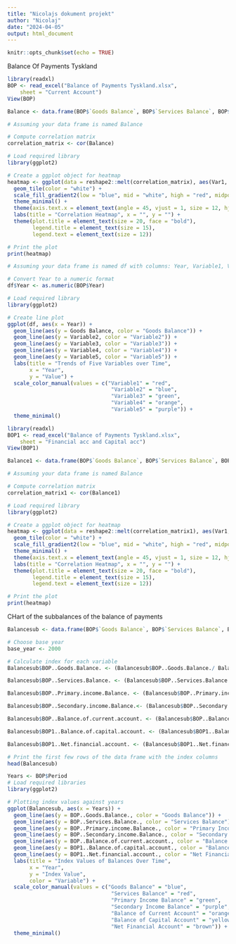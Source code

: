 ```yaml
---
title: "Nicolajs dokument projekt"
author: "Nicolaj"
date: "2024-04-05"
output: html_document
---
```


```r
knitr::opts_chunk$set(echo = TRUE)
```
Balance Of Payments Tyskland

```r
library(readxl)
BOP <- read_excel("Balance of Payments Tyskland.xlsx", 
    sheet = "Current Account")
View(BOP)
```



```r
Balance <- data.frame(BOP$`Goods Balance`, BOP$`Services Balance`, BOP$`Primary income Balance`, BOP$`Secondary income Balance`, BOP$`Balance of current account`)
```


```r
# Assuming your data frame is named Balance

# Compute correlation matrix
correlation_matrix <- cor(Balance)

# Load required library
library(ggplot2)

# Create a ggplot object for heatmap
heatmap <- ggplot(data = reshape2::melt(correlation_matrix), aes(Var1, Var2, fill = value)) +
  geom_tile(color = "white") +
  scale_fill_gradient2(low = "blue", mid = "white", high = "red", midpoint = 0, name="Correlation") +
  theme_minimal() +
  theme(axis.text.x = element_text(angle = 45, vjust = 1, size = 12, hjust = 1)) +
  labs(title = "Correlation Heatmap", x = "", y = "") +
  theme(plot.title = element_text(size = 20, face = "bold"),
        legend.title = element_text(size = 15),
        legend.text = element_text(size = 12))

# Print the plot
print(heatmap)

```








```r
# Assuming your data frame is named df with columns: Year, Variable1, Variable2, Variable3, Variable4, Variable5

# Convert Year to a numeric format
df$Year <- as.numeric(BOP$Year)

# Load required library
library(ggplot2)

# Create line plot
ggplot(df, aes(x = Year)) +
  geom_line(aes(y = Goods Balance, color = "Goods Balance")) +
  geom_line(aes(y = Variable2, color = "Variable2")) +
  geom_line(aes(y = Variable3, color = "Variable3")) +
  geom_line(aes(y = Variable4, color = "Variable4")) +
  geom_line(aes(y = Variable5, color = "Variable5")) +
  labs(title = "Trends of Five Variables over Time",
       x = "Year",
       y = "Value") +
  scale_color_manual(values = c("Variable1" = "red",
                                 "Variable2" = "blue",
                                 "Variable3" = "green",
                                 "Variable4" = "orange",
                                 "Variable5" = "purple")) +
  theme_minimal()

```





```r
library(readxl)
BOP1 <- read_excel("Balance of Payments Tyskland.xlsx", 
    sheet = "Financial acc and Capital acc")
View(BOP1)

```

```r
Balance1 <- data.frame(BOP$`Goods Balance`, BOP$`Services Balance`, BOP$`Primary income Balance`, BOP$`Secondary income Balance`, BOP$`Balance of current account`, BOP1$`Balance of capital account`, BOP1$`Net direct Investment (Financial account)`, BOP1$`Net financial account`)
```

```r
# Assuming your data frame is named Balance

# Compute correlation matrix
correlation_matrix1 <- cor(Balance1)

# Load required library
library(ggplot2)

# Create a ggplot object for heatmap
heatmap <- ggplot(data = reshape2::melt(correlation_matrix1), aes(Var1, Var2, fill = value)) +
  geom_tile(color = "white") +
  scale_fill_gradient2(low = "blue", mid = "white", high = "red", midpoint = 0, name="Correlation") +
  theme_minimal() +
  theme(axis.text.x = element_text(angle = 45, vjust = 1, size = 12, hjust = 1)) +
  labs(title = "Correlation Heatmap", x = "", y = "") +
  theme(plot.title = element_text(size = 20, face = "bold"),
        legend.title = element_text(size = 15),
        legend.text = element_text(size = 12))

# Print the plot
print(heatmap)

```




CHart of the subbalances of the balance of payments

```r
Balancesub <- data.frame(BOP$`Goods Balance`, BOP$`Services Balance`, BOP$`Primary income Balance`, BOP$`Secondary income Balance`, BOP$`Balance of current account`, BOP1$`Balance of capital account`, BOP1$`Net financial account`)
```


```r
# Choose base year
base_year <- 2000

# Calculate index for each variable
Balancesub$BOP..Goods.Balance. <- (Balancesub$BOP..Goods.Balance./ Balancesub$BOP..Goods.Balance.[base_year - 1999]) * 100

Balancesub$BOP..Services.Balance. <- (Balancesub$BOP..Services.Balance. / Balancesub$BOP..Services.Balance.[base_year - 1999]) * -100

Balancesub$BOP..Primary.income.Balance. <- (Balancesub$BOP..Primary.income.Balance. / Balancesub$BOP..Primary.income.Balance.[base_year - 1999]) * -100

Balancesub$BOP..Secondary.income.Balance.<- (Balancesub$BOP..Secondary.income.Balance / Balancesub$BOP..Secondary.income.Balance[base_year - 1999]) * -100

Balancesub$BOP..Balance.of.current.account. <- (Balancesub$BOP..Balance.of.current.account. / Balancesub$BOP..Balance.of.current.account.[base_year - 1999]) * -100

Balancesub$BOP1..Balance.of.capital.account. <- (Balancesub$BOP1..Balance.of.capital.account. / Balancesub$BOP1..Balance.of.capital.account.[base_year - 1999]) * 100

Balancesub$BOP1..Net.financial.account. <- (Balancesub$BOP1..Net.financial.account. / Balancesub$BOP1..Net.financial.account.[base_year - 1999]) * -100

# Print the first few rows of the data frame with the index columns
head(Balancesub)
```

```r
Years <- BOP$Period
# Load required libraries
library(ggplot2)

# Plotting index values against years
ggplot(Balancesub, aes(x = Years)) +
  geom_line(aes(y = BOP..Goods.Balance., color = "Goods Balance")) +
  geom_line(aes(y = BOP..Services.Balance., color = "Services Balance")) +
  geom_line(aes(y = BOP..Primary.income.Balance., color = "Primary Income Balance")) +
  geom_line(aes(y = BOP..Secondary.income.Balance., color = "Secondary Income Balance")) +
  geom_line(aes(y = BOP..Balance.of.current.account., color = "Balance of Current Account")) +
  geom_line(aes(y = BOP1..Balance.of.capital.account., color = "Balance of Capital Account")) +
  geom_line(aes(y = BOP1..Net.financial.account., color = "Net Financial Account")) +
  labs(title = "Index Values of Balances Over Time",
       x = "Year",
       y = "Index Value",
       color = "Variable") +
  scale_color_manual(values = c("Goods Balance" = "blue",
                                 "Services Balance" = "red",
                                 "Primary Income Balance" = "green",
                                 "Secondary Income Balance" = "purple",
                                 "Balance of Current Account" = "orange",
                                 "Balance of Capital Account" = "yellow",
                                 "Net Financial Account" = "brown")) +
  theme_minimal()

```

